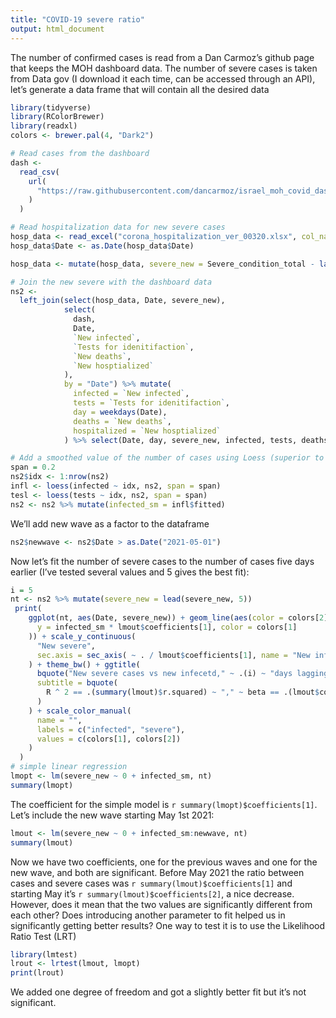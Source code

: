 ```yaml
---
title: "COVID-19 severe ratio"
output: html_document
---
```

The number of confirmed cases is read from a Dan Carmoz's github page that keeps the MOH dashboard data. The number of severe cases is taken from Data gov (I download it each time, can be accessed through an API), let's generate a data frame that will contain all the desired data
```r
library(tidyverse)
library(RColorBrewer)
library(readxl)
colors <- brewer.pal(4, "Dark2")

# Read cases from the dashboard
dash <-
  read_csv(
    url(
      "https://raw.githubusercontent.com/dancarmoz/israel_moh_covid_dashboard_data/master/hospitalized_and_infected.csv"
    )
  )

# Read hospitalization data for new severe cases
hosp_data <- read_excel("corona_hospitalization_ver_00320.xlsx", col_names = c("Date", "Hospitalized_current", "Hospitalized_Female_perc", "Hospitalized_average_age", "Hospitalized_SD_age", "Ventilated_current", "Ventilated_Female_perc", "Ventilated_average_age", "Ventilated_SD_age", "Good_condition_current", "Good_condition_Female_perc", "Good_condition_average_age", "Good_condition_SD_age", "Fair_condition_current", "Fair_condition_Female_perc", "Fair_condition_average_age", "Fair_condition_SD_age", "Severe_condition_current", "Severe_condition_Female_perc", "Severe_condition_average_age", "Severe_condition_SD_age", "Severe_condition_total"), skip = 1, na = "<15")
hosp_data$Date <- as.Date(hosp_data$Date)

hosp_data <- mutate(hosp_data, severe_new = Severe_condition_total - lag(Severe_condition_total, 1))

# Join the new severe with the dashboard data
ns2 <-
  left_join(select(hosp_data, Date, severe_new),
            select(
              dash,
              Date,
              `New infected`,
              `Tests for idenitifaction`,
              `New deaths`,
              `New hosptialized`
            ),
            by = "Date") %>% mutate(
              infected = `New infected`,
              tests = `Tests for idenitifaction`,
              day = weekdays(Date),
              deaths = `New deaths`,
              hospitalized = `New hosptialized`
            ) %>% select(Date, day, severe_new, infected, tests, deaths, hospitalized)

# Add a smoothed value of the number of cases using Loess (superior to moving average in my experience)
span = 0.2
ns2$idx <- 1:nrow(ns2)
infl <- loess(infected ~ idx, ns2, span = span)
tesl <- loess(tests ~ idx, ns2, span = span)
ns2 <- ns2 %>% mutate(infected_sm = infl$fitted)
```
We'll add new wave as a factor to the dataframe
```r
ns2$newwave <- ns2$Date > as.Date("2021-05-01")
```

Now let's fit the number of severe cases to the number of cases five days earlier (I've tested several values and 5 gives the best fit):
```r
i = 5
nt <- ns2 %>% mutate(severe_new = lead(severe_new, 5))
 print(
    ggplot(nt, aes(Date, severe_new)) + geom_line(aes(color = colors[2])) + geom_line(aes(
      y = infected_sm * lmout$coefficients[1], color = colors[1]
    )) + scale_y_continuous(
      "New severe",
      sec.axis = sec_axis( ~ . / lmout$coefficients[1], name = "New infected")
    ) + theme_bw() + ggtitle(
      bquote("New severe cases vs new infecetd," ~ .(i) ~ "days lagging"),
      subtitle = bquote(
        R ^ 2 == .(summary(lmout)$r.squared) ~ "," ~ beta == .(lmout$coefficients[1])
      )
    ) + scale_color_manual(
      name = "",
      labels = c("infected", "severe"),
      values = c(colors[1], colors[2])
    )
  )
# simple linear regression
lmopt <- lm(severe_new ~ 0 + infected_sm, nt)
summary(lmopt)
```
The coefficient for the simple model is `r summary(lmopt)$coefficients[1]`. Let's include the new wave starting May 1st 2021:
```r
lmout <- lm(severe_new ~ 0 + infected_sm:newwave, nt)
summary(lmout)
```
Now we have two coefficients, one for the previous waves and one for the new wave, and both are significant. Before May 2021 the ratio between cases and severe cases was `r summary(lmout)$coefficients[1]` and starting May it's `r summary(lmout)$coefficients[2]`, a nice decrease.
However, does it mean that the two values are significantly different from each other? Does introducing another parameter to fit helped us in significantly getting better results?
One way to test it is to use the Likelihood Ratio Test (LRT)
```r
library(lmtest)
lrout <- lrtest(lmout, lmopt)
print(lrout)
```
We added one degree of freedom and got a slightly better fit but it's not significant.